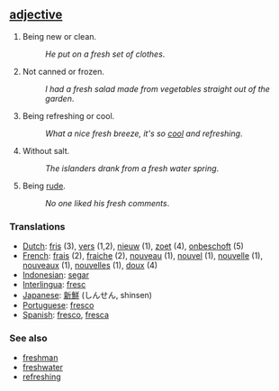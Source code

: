 == [[adjective]] ==
#Being new or clean.
#:''He put on a fresh set of clothes''. 
#Not canned or frozen.
#:''I had a fresh salad made from vegetables straight out of the garden''.
#Being refreshing or cool.
#:''What a nice fresh breeze, it's so [[cool]] and refreshing''.
#Without salt.
#:''The islanders drank from a fresh water spring''.
#Being [[rude]].
#:''No one liked his fresh comments''.

===Translations===

*[[Dutch]]: [[fris]] (3), [[vers]] (1,2), [[nieuw]] (1), [[zoet]] (4), [[onbeschoft]] (5)
*[[French]]: [[frais]] (2), [[fraiche]] (2), [[nouveau]] (1), [[nouvel]] (1), [[nouvelle]] (1), [[nouveaux]] (1), [[nouvelles]] (1), [[doux]] (4)
*[[Indonesian]]: [[segar]]
*[[Interlingua]]: [[fresc]]
*[[Japanese]]: [[新鮮]] (しんせん, shinsen)
*[[Portuguese]]: [[fresco]]
*[[Spanish]]: [[fresco]], [[fresca]]

=== See also ===
*[[freshman]]
*[[freshwater]]
*[[refreshing]]